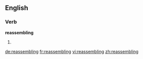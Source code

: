 ==English==

===Verb===
'''reassembling'''

# {{third-person singular of|reassemble}}

[[de:reassembling]]
[[fr:reassembling]]
[[vi:reassembling]]
[[zh:reassembling]]